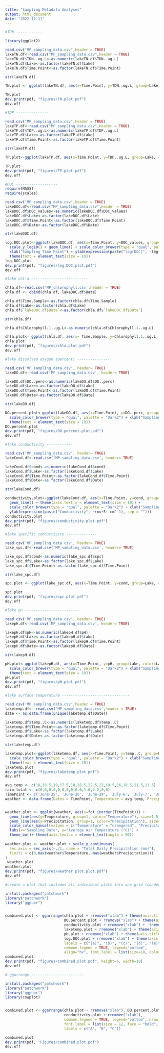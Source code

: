 ```yaml
---
title: "Sampling Metadata Analyses"
output: html_document
date: "2022-12-11"
---
```


```r
#TDN ------------

library(ggplot2)

read.csv("MP_sampling_data.csv",header = TRUE)
lakeTN.df<-read.csv("MP_sampling_data.csv",header = TRUE)
lakeTN.df$TDN..ug.L<-as.numeric(lakeTN.df$TDN..ug.L)
lakeTN.df$Lake<-as.factor(lakeTN.df$Lake)
lakeTN.df$Time.Point<-as.factor(lakeTN.df$Time.Point)

str(lakeTN.df)

TN.plot <- ggplot(lakeTN.df, aes(x=Time.Point, y=TDN..ug.L, group=Lake, color=Lake)) + geom_line() + scale_color_brewer(type = "qual", palette = "Dark2") + xlab("Sampling Time Point") + ylab(expression(paste("TDN", ~(mu*g~L^-1), sep = "")))

TN.plot
dev.print(pdf, "figures/TN.plot.pdf")
dev.off
```
```r
#TDP ---------------

read.csv("MP_sampling_data.csv",header = TRUE)
lakeTP.df<-read.csv("MP_sampling_data.csv",header = TRUE)
lakeTP.df$TDP..ug.L<-as.numeric(lakeTP.df$TDP..ug.L)
lakeTP.df$Lake<-as.factor(lakeTP.df$Lake)
lakeTP.df$Time.Point<-as.factor(lakeTP.df$Time.Point)

str(lakeTP.df)

TP.plot<-ggplot(lakeTP.df, aes(x=Time.Point, y=TDP..ug.L, group=Lake, color=Lake)) + geom_line() + scale_color_brewer(type = "qual", palette = "Dark2") + xlab("Sampling Time Point") + ylab(expression(paste("TDP", ~(mu*g~L^-1), sep = "")))

TP.plot
dev.print(pdf, "figures/TP.plot.pdf")
dev.off
```

```r
#DOC -------------------
require(MASS)
require(scales)

read.csv("MP_sampling_data.csv",header = TRUE)
lakeDOC.df<-read.csv("MP_sampling_data.csv",header = TRUE)
lakeDOC.df$DOC_values<-as.numeric(lakeDOC.df$DOC_values)
lakeDOC.df$Lake<-as.factor(lakeDOC.df$Lake)
lakeDOC.df$Time.Point<-as.factor(lakeDOC.df$Time.Point)
lakeDOC.df$Date<-as.factor(lakeDOC.df$Date)

str(lakeDOC.df)

log.DOC.plot<-ggplot(lakeDOC.df, aes(x=Time.Point, y=DOC_values, group=Lake, color=Lake)) +
  scale_y_log10() + geom_line() + scale_color_brewer(type = "qual", palette = "Dark2") + 
  xlab("Sampling Time Point") + ylab(expression(paste("log(DOC)", ~(mg~L^-1), sep = ""))) +
  theme(text = element_text(size = 10))
log.DOC.plot
dev.print(pdf, "figures/log.DOC.plot.pdf")
dev.off
```



```r
#lake chl-a --------------------------

chla.df<-read.csv('MP_chlorophyll.csv',header = TRUE)
chla.df <- cbind(chla.df, lakeDOC.df$Date)

chla.df$Time.Sample<-as.factor(chla.df$Time.Sample)
chla.df$Lake<-as.factor(chla.df$Lake)
chla.df$`lakeDOC.df$Date`<-as.factor(chla.df$`lakeDOC.df$Date`)

str(chla.df)

chla.df$Chlorophyll.1..ug.L<-as.numeric(chla.df$Chlorophyll.1..ug.L)

chla.plot<- ggplot(chla.df, aes(x= Time.Sample, y=Chlorophyll.1..ug.L, group=Lake, color=Lake)) + geom_line() + scale_color_brewer(type = "qual", palette = "Dark2") + xlab("Sampling Time Point") + theme(axis.text = element_text(size=7)) +  ylab(expression(paste("Chl-a", ~(mu*g~ L^-1), sep = "")))
chla.plot
dev.print(pdf, "figures/chla.plot.pdf")
dev.off

```


```r
#lake dissolved oxygen (percent) ---------------

read.csv('MP_sampling_data.csv', header= TRUE)
lakeDO.df<-read.csv('MP_sampling_data.csv', header= TRUE)

lakeDO.df$DO..perc<-as.numeric(lakeDO.df$DO..perc)
lakeDO.df$Lake<-as.factor(lakeDO.df$Lake)
lakeDO.df$Time.Point<-as.factor(lakeDO.df$Time.Point)
lakeDO.df$Date<-as.factor(lakeDO.df$Date)

str(lakeDO.df)

DO.percent.plot<-ggplot(lakeDO.df, aes(x=Time.Point, y=DO..perc, group=Lake, color=Lake)) + geom_line() + 
  scale_color_brewer(type = "qual", palette = "Dark2") + xlab("Sampling Time Point") + ylab("DO (%)") +
  theme(text = element_text(size = 10))
DO.percent.plot
dev.print(pdf, "figures/DO.percent.plot.pdf")
dev.off


```
```r
#lake conductivity ------------

read.csv('MP_sampling_data.csv', header= TRUE)
lakeCond.df<-read.csv('MP_sampling_data.csv', header= TRUE)

lakeCond.df$cond<-as.numeric(lakeCond.df$cond)
lakeCond.df$Lake<-as.factor(lakeCond.df$Lake)
lakeCond.df$Time.Point<-as.factor(lakeCond.df$Time.Point)
lakeCond.df$Date<-as.factor(lakeCond.df$Date)

str(lakeCond.df)

conductivity.plot<-ggplot(lakeCond.df, aes(x=Time.Point, y=cond, group=Lake, color=Lake)) +
  geom_line() + theme(axis.text.x = element_text(size = 10)) +
  scale_color_brewer(type = "qual", palette = "Dark2") + xlab("Sampling Time Point") +
  ylab(expression(paste("Conductivity", ~(mu*S~ cm^-1), sep = "")))
conductivity.plot
dev.print(pdf, "figures/conductivity.plot.pdf")
dev.off
```
```r
#lake specific conductivity --------------

read.csv('MP_sampling_data.csv', header= TRUE)
lake_spc.df<-read.csv('MP_sampling_data.csv', header= TRUE)

lake_spc.df$cond<-as.numeric(lake_spc.df$spc)
lake_spc.df$Lake<-as.factor(lake_spc.df$Lake)
lake_spc.df$Time.Point<-as.factor(lake_spc.df$Time.Point)

str(lake_spc.df)

spc.plot <- ggplot(lake_spc.df, aes(x=Time.Point, y=cond, group=Lake, color=Lake)) + geom_line() + scale_color_brewer(type = "qual", palette = "Dark2") + ylab(expression(paste("spc", ~(mu*S~ cm^-1)))) + xlab("Sampling Time Point") + ylab("spc")

spc.plot
dev.print(pdf, "figures/spc.plot.pdf")
dev.off
```

```r
#lake pH -------------------------

read.csv('MP_sampling_data.csv', header= TRUE)
lakepH.df<-read.csv('MP_sampling_data.csv', header= TRUE)

lakepH.df$pH<-as.numeric(lakepH.df$pH)
lakepH.df$Lake<-as.factor(lakepH.df$Lake)
lakepH.df$Time.Point<-as.factor(lakepH.df$Time.Point)
lakepH.df$Date<-as.factor(lakepH.df$Date)

str(lakepH.df)

pH.plot<-ggplot(lakepH.df, aes(x=Time.Point, y=pH, group=Lake, color=Lake)) + geom_line() +
  scale_color_brewer(type = "qual", palette = "Dark2") + xlab("Sampling Time Point") +
  theme(text = element_text(size = 10))
pH.plot
dev.print(pdf, "figures/pH.plot.pdf")
dev.off
```




```r
#lake surface temperature -------------------------------

read.csv('MP_sampling_data.csv',header = TRUE)
laketemp.df<- read.csv('MP_sampling_data.csv',header = TRUE)
date <- as.data.frame(unique(laketemp.df$Date))

laketemp.df$temp..C<-as.numeric(laketemp.df$temp..C)
laketemp.df$Time.Point<-as.factor(laketemp.df$Time.Point)
laketemp.df$Lake<-as.factor(laketemp.df$Lake)
laketemp.df$Date<-as.factor(laketemp.df$Date)

str(laketemp.df)

laketemp.plot<-ggplot(laketemp.df, aes(x=Time.Point, y=temp..C, group=Lake, color=Lake)) + geom_line() +
  scale_color_brewer(type = "qual", palette = "Dark2") + xlab("Sampling Time Point") + ylab("Temperature(°C)") +
  theme(text = element_text(size = 10)) 
laketemp.plot
dev.print(pdf, "figures/laketemp.plot.pdf")
dev.off
```


```r

avg.temp <- c(18,18.5,19,17.5,18,18.5,22.5,22,19.5,16,18.5,21.5,21.5)
rain.total <- c(0,0,0,0,0,0,0,0,0.6,1.6,2.2,0,0)
TimePoint <- c('June-25', 'June-26', 'June-29', 'July-6', 'July-7', 'July-9', 'July-21', 'July-22', 'Aug-4', 'Aug-5', 'Aug-9', 'Aug-21', 'Aug-23')
weather <- data.frame(Dates = TimePoint, Temperature = avg.temp, Precipitation = rain.total)


weather.plot <- ggplot(weather, aes(x=fct_inorder(TimePoint))) +
  geom_line(aes(y=Temperature, group=1, color="Temperature"), size=1.5) + 
  geom_line(aes(y=Precipitation, group=1, color="Precipitation"), size=1.5) +
  scale_color_manual(values = c("Temperature" = "orangered", "Precipitation" = "steelblue")) +
  labs(x="Sampling Date", y="Average Air Temperature (°C)") +
  theme_bw()+ theme(axis.text.x = element_text(angle = 90))
  
weather.plot <- weather.plot + scale_y_continuous(
  sec.axis = sec_axis(~./1, name = "Total Daily Precipitation (mm)"),
  limits = c(0,max(weather$Temperature, max(weather$Precipitation)))
)
 weather.plot 
weather.plot
dev.print(pdf, "figures/weather.plot.plot.pdf")
dev.off
```



```r

#create a plot that includes all individual plots into one grid (condense all above plots into one figure)

install.packages("patchwork")
library("patchwork")
library("ggpubr")


combined.plot <- ggarrange(chla.plot + rremove("xlab") + theme(axis.title.y=element_text(size=8)),
                           DO.percent.plot + rremove("xlab") + theme(axis.title.y=element_text(size=8)),
                           conductivity.plot + rremove("xlab") +  theme(axis.title.y=element_text(size=8)),
                           laketemp.plot + rremove("xlab") + theme(axis.title.y=element_text(size=8)),
                           pH.plot + rremove("xlab") + theme(axis.title.y=element_text(size=8)), 
                           log.DOC.plot + rremove("xlab") + theme(axis.title.y=element_text(size=8)),
                           labels = c("(a)", "(b)", "(c)", "(d)", "(e)", "(f)"), nrow = 2, ncol = 3,
                           common.legend = TRUE, legend="bottom",
                           align="hv", font.label = list(size=10, color="black", family=NULL, position = "top"))
combined.plot
dev.print(pdf, "figures/combined.plot.pdf", height=6, width=10)
dev.off


```

```r
# ggarrange ------------------------

install.packages("patchwork")
library("patchwork")
library("ggpubr")
library(cowplot)


combined.plot <- ggarrange(chla.plot + rremove("xlab"), DO.percent.plot + rremove("xlab"), 
                           conductivity.plot + rremove("xlab"),
                           common.legend = TRUE, legend="bottom", nrow = 2, ncol = 2, vjust = 2, 
                           font.label = list(size = 12, face = "bold", color ="black"), 
                           labels = c("A", "B", "C"))

combined.plot
dev.print(pdf, "Figures/combined.plot.pdf")
dev.off
```


